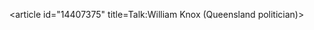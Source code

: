 <article id="14407375" title=Talk:William Knox (Queensland politician)>
	<talkpage id="14407375" title="Talk:William Knox (Queensland politician)">
{{WikiProject Australia|class=stub|importance=|QLD=yes|QLD-importance=low}}
{{WikiProject Biography
|living=no
|class=Stub
|listas=Knox, William
}}
	</talkpage>
</article>